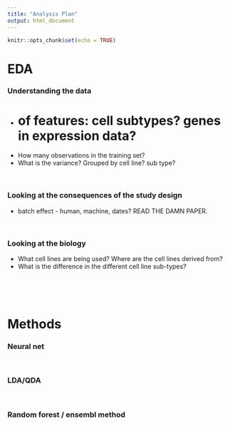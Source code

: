 ```yaml
---
title: "Analysis Plan"
output: html_document
---
```


```r
knitr::opts_chunk$set(echo = TRUE)
```

# EDA

### Understanding the data

- # of features: cell subtypes? genes in expression data?
- How many observations in the training set?
- What is the variance? Grouped by cell line? sub type?

<br>

### Looking at the consequences of the study design

- batch effect - human, machine, dates? READ THE DAMN PAPER.

<br>

### Looking at the biology

- What cell lines are being used? Where are the cell lines derived from?
- What is the difference in the different cell line sub-types?

<br> <br> <br>




# Methods

### Neural net



<br>

### LDA/QDA



<br>

### Random forest / ensembl method



<br>